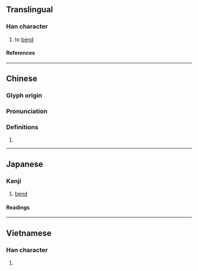 {{character info/new}}
==Translingual==

===Han character===
{{Han char|rn=64|rad=手|as=04|sn=7|four=57020|canj=QB|ids=⿰扌月}}

# to [[bend]]

====References====
{{Han ref|kx=0420.180|dkj=11872|dj=0767.200|hdz=31841.040|uh=6288}}

----

==Chinese==
{{zh-forms}}

===Glyph origin===
{{Han etym}}

===Pronunciation===
{{zh-pron
|m=yuè
|c=jyut6
|mc=y
|oc=y
|cat=
}}

===Definitions===
{{zh-hanzi}}

# {{rfdef|zh}}

----

==Japanese==

===Kanji===
{{ja-kanji|grade=|rs=手04}}

# [[bend]]

====Readings====
{{ja-readings
|goon=がち<ぐわち
|kanon=げつ<げつ<ぐゑつ
|kun=うご-く, うご-かす, お-る<を-る, お-れる<を-れる
}}

----

==Vietnamese==

===Han character===
{{vi-readings|rs=手04|reading=ngoắt}}

# {{defn|lang=vi|sort=手04}}

{{cln|vi|Han tu}}